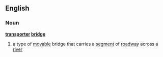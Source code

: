 ==English==
===Noun===
{{wikipedia}}
'''[[transporter]] [[bridge]]'''
# a type of [[movable]] bridge that carries a [[segment]] of [[roadway]] across a [[river]]